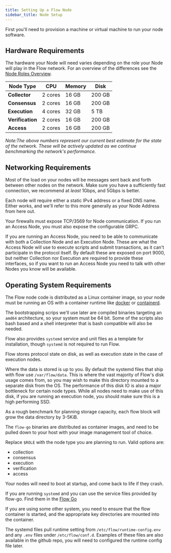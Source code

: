 ```yaml
---
title: Setting Up a Flow Node
sidebar_title: Node Setup
---
```


<!-- [block:api-header]
{
"title": "Setup your Node Hardware"
}
[/block] -->

First you'll need to provision a machine or virtual machine to run your node software.

## Hardware Requirements

The hardware your Node will need varies depending on the role your Node will play in the Flow network. For an overview of the differences see the [Node Roles Overview](/operator/node-roles).

| Node Type        | CPU     | Memory |  Disk  |
|------------------|---------|--------|--------|
| **Collector**    | 2 cores | 16 GB  | 200 GB |
| **Consensus**    | 2 cores | 16 GB  | 200 GB |
| **Execution**    | 4 cores | 32 GB  | 5 TB   |
| **Verification** | 2 cores | 16 GB  | 200 GB |
| **Access**       | 2 cores | 16 GB  | 200 GB |

_Note:The above numbers represent our current best estimate for the state of the network.  These will be actively updated as we continue benchmarking the network's performance._

## Networking Requirements

Most of the load on your nodes will be messages sent back and forth between other nodes on the network. Make sure you have a sufficiently fast connection, we recommend at _least_ 1Gbps, and 5Gbps is better.

Each node will require either a static IPv4 address or a fixed DNS name. Either works, and we'll refer to this more generally as your Node Address from here out.

<!-- [block:callout]
{
"type": "info",
"body": "Your Node Address must be a publicly routable IPv4 address or valid DNS name that points to your node. This is how other nodes in the network will communicate with you.",
"title": "Node Address Requirements"
}
[/block] -->

Your firewalls must expose TCP/3569 for Node communication. If you run an Access Node, you must also expose the configurable GRPC.

If you are running an Access Node, you need to be able to communicate with both a Collection Node and an Execution Node. These are what the Access Node will use to execute scripts and submit transactions, as it can't participate in the protocol itself. By default these are exposed on port 9000, but neither Collection nor Execution are required to provide these interfaces, so if you want to run an Access Node you need to talk with other Nodes you know will be available.

<!-- [block:image]
{
"images": [
{
"image": [
"https://files.readme.io/d28c155-Flow-architecture_1.png",
"Flow-architecture (1).png",
1460,
721,
"#e8edf5"
],
"caption": "Example Topology for an exhaustive hosting setup"
}
]
}
[/block] -->

## Operating System Requirements

The Flow node code is distributed as a Linux container image, so your node must be running an OS with a container runtime like [docker](https://docker.com) or [containerd](https://containerd.io).

The bootstrapping scrips we'll use later are compiled binaries targeting an `amd64` architecture, so your system must be 64 bit. Some of the scripts also bash based and a shell interpreter that is bash compatible will also be needed.

Flow also provides `systemd` service and unit files as a template for installation, though `systemd` is not required to run Flow.

<!-- [block:callout]
{
"type": "info",
"title": "Choose Your Own Adventure",
"body": "Flow is distributed in such a way that makes it very system agnostic. You are free to build your own orchestration around how you run your nodes and manage your keys.\n\nFor the remainder of this guide, we cover the most simple case, a single node being hand deployed. This should give you a good sense of what's needed, and you can modify to suit your needs from there.\n\nThe Flow team has tested running nodes on Ubuntu 18.04 and GCP's Container Optimized OS which is based on Chromium OS. If you an unsure where to start, those are good choices."
}
[/block] -->

<!-- [block:api-header]
{
"title": "Setup Data Directories & Disks"
}
[/block] -->

Flow stores protocol state on disk, as well as execution state in the case of execution nodes.

Where the data is stored is up to you. By default the systemd files that ship with flow use `/var/flow/data`. This is where the vast majority of Flow's disk usage comes from, so you may wish to make this directory mounted to a separate disk from the OS. The performance of this disk IO is also a major bottleneck for certain node types. While all nodes need to make use of this disk, if you are running an execution node, you should make sure this is a high performing SSD.

As a rough benchmark for planning storage capacity, each flow block will grow the data directory by 3-5KiB.

<!-- [block:api-header]
{
"title": "Pull the Flow Images"
}
[/block] -->

The `flow-go` binaries are distributed as container images, and need to be pulled down to your host with your image management tool of choice.

Replace `$ROLE` with the node type you are planning to run. Valid options are:

- collection
- consensus
- execution
- verification
- access
  <!-- [block:code]
  {
  "codes": [
  {
  "code": "# Docker\ndocker pull gcr.io/flow-container-registry/${ROLE}:alpha-v0.0.1\n\n# Containerd\nctr images pull gcr.io/flow-container-registry/${ROLE}:alpha-v0.0.1",
  "language": "shell"
  }
  ]
  }
  [/block] -->

<!-- [block:api-header]
{
"title": "Set Your Node to Start"
}
[/block] -->

Your nodes will need to boot at startup, and come back to life if they crash.

If you are running `systemd` and you can use the service files provided by flow-go. Find them in the [Flow Go](https://github.com/onflow/flow-go/tree/master/deploy)

<!-- [block:code]
{
"codes": [
{
"code": "mv ~/flow-${ROLE}.service /etc/systemd/system/.\n\nsystemctl enable flow",
"language": "shell"
}
]
}
[/block] -->

If you are using some other system, you need to ensure that the flow container is started, and the appropriate key directories are mounted into the container.

The systemd files pull runtime setting from `/etc/flow/runtime-config.env` and any `.env` files under `/etc/flow/conf.d`. Examples of these files are also available in the github repo, you will need to configured the runtime config file later.
